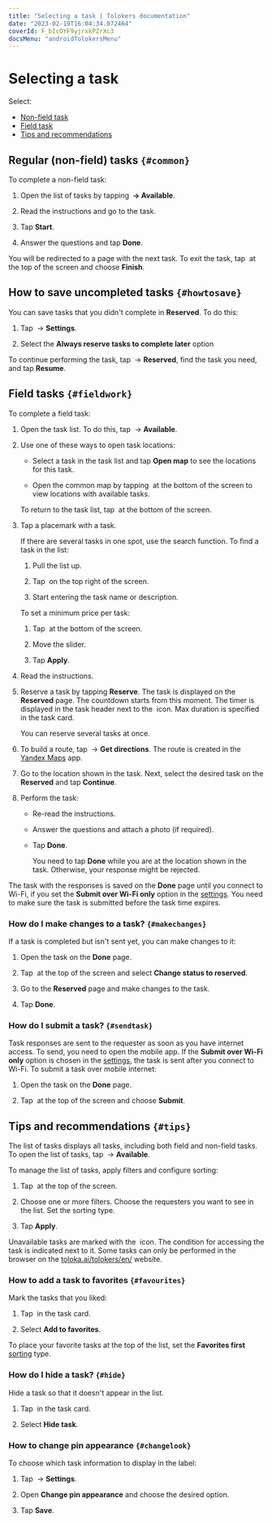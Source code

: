 ```yaml
---
title: "Selecting a task | Tolokers documentation"
date: "2023-02-19T16:04:34.072464"
coverId: F_bIcOYF9yjrxkPZrXc3
docsMenu: "androidTolokersMenu"
---
```


# Selecting a task

Select:

- [Non-field task](#non-walk)
- [Field task](#walk)
- [Tips and recommendations](#android-list)

## Regular (non-field) tasks `{#common}`
To complete a non-field task:

1. Open the list of tasks by tapping **<img src="https://toloka.ai/files/hamburger-menu.svg" alt="" /> → Available**.

1. Read the instructions and go to the task.

1. Tap **Start**.

1. Answer the questions and tap **Done**.

You will be redirected to a page with the next task. To exit the task, tap <img src="https://tlkfrontprod.azureedge.net/portal-production/static/uploaded/images/1676733319521/1676733319521_original_svg.svg" alt="" /> at the top of the screen and choose **Finish**.

## How to save uncompleted tasks `{#howtosave}`
You can save tasks that you didn't complete in **Reserved**. To do this:

1. Tap <img src="https://toloka.ai/files/hamburger-menu.svg" alt="" /> → **Settings**.

1. Select the **Always reserve tasks to complete later** option

To continue performing the task, tap <img src="https://toloka.ai/files/hamburger-menu.svg" alt="" /> → **Reserved**, find the task you need, and tap **Resume**.

## Field tasks `{#fieldwork}`
To complete a field task:

1. Open the task list. To do this, tap <img src="https://toloka.ai/files/hamburger-menu.svg" alt="" /> → **Available**.

1. Use one of these ways to open task locations:

    * Select a task in the task list and tap **Open map** to see the locations for this task.

    * Open the common map by tapping <img src="https://tlkfrontprod.azureedge.net/portal-production/static/uploaded/images/1676448795481/1676448795481_original_png.png" alt="" /> at the bottom of the screen to view locations with available tasks.

    To return to the task list, tap <img src="https://tlkfrontprod.azureedge.net/portal-production/static/uploaded/images/1676448711664/1676448711664_original_png.png" alt="" /> at the bottom of the screen.

1. Tap a placemark with a task.

    If there are several tasks in one spot, use the search function. To find a task in the list:

    1. Pull the list up.

    1. Tap <img src="https://tlkfrontprod.azureedge.net/portal-production/static/uploaded/images/1676733320430/1676733320430_original_svg.svg" alt="" /> on the top right of the screen.

    1. Start entering the task name or description.

    To set a minimum price per task:

    1. Tap <img src="https://toloka.ai/files/filters-menu.svg" alt="" /> at the bottom of the screen.

    1. Move the slider.

    1. Tap **Apply**.

1. Read the instructions.

1. Reserve a task by tapping **Reserve**. The task is displayed on the **Reserved** page. The countdown starts from this moment. The timer is displayed in the task header next to the <img src="https://tlkfrontprod.azureedge.net/portal-production/static/uploaded/images/1676733320837/1676733320837_original_svg.svg" alt="" /> icon. Max duration is specified in the task card.

    You can reserve several tasks at once.

1. To build a route, tap <img src="https://tlkfrontprod.azureedge.net/portal-production/static/uploaded/images/1676733319521/1676733319521_original_svg.svg" alt="" /> → **Get directions**. The route is created in the [Yandex Maps](https://itunes.apple.com/us/app/yandex-maps/id313877526) app.

1. Go to the location shown in the task. Next, select the desired task on the **Reserved** and tap **Continue**.

1. Perform the task:

    * Re-read the instructions.

    * Answer the questions and attach a photo (if required).

    * Tap **Done**.

        <Note mode="warning" title="Warning">

        You need to tap **Done** while you are at the location shown in the task. Otherwise, your response might be rejected.

        </Note>

The task with the responses is saved on the **Done** page until you connect to Wi-Fi, if you set the **Submit over Wi-Fi only** option in the [settings](../settings). You need to make sure the task is submitted before the task time expires.

### How do I make changes to a task? `{#makechanges}`
If a task is completed but isn't sent yet, you can make changes to it:

1. Open the task on the **Done** page.

1. Tap <img src="https://tlkfrontprod.azureedge.net/portal-production/static/uploaded/images/1676733319521/1676733319521_original_svg.svg" alt="" /> at the top of the screen and select **Change status to reserved**.

1. Go to the **Reserved** page and make changes to the task.

1. Tap **Done**.

### How do I submit a task? `{#sendtask}`
Task responses are sent to the requester as soon as you have internet access. To send, you need to open the mobile app. If the **Submit over Wi-Fi only** option is chosen in the [settings](../settings), the task is sent after you connect to Wi-Fi. To submit a task over mobile internet:

1. Open the task on the **Done** page.

1. Tap <img src="https://tlkfrontprod.azureedge.net/portal-production/static/uploaded/images/1676733319521/1676733319521_original_svg.svg" alt="" /> at the top of the screen and choose **Submit**.

## Tips and recommendations `{#tips}`
The list of tasks displays all tasks, including both field and non-field tasks. To open the list of tasks, tap <img src="https://toloka.ai/files/hamburger-menu.svg" alt="" /> → **Available**.

To manage the list of tasks, apply filters and configure sorting:

1. Tap <img src="https://toloka.ai/files/filters-menu.svg" alt="" /> at the top of the screen.

1. Choose one or more filters. Choose the requesters you want to see in the list. Set the sorting type.

1. Tap **Apply**.

Unavailable tasks are marked with the <img src="https://tlkfrontprod.azureedge.net/portal-production/static/uploaded/images/1676733315411/1676733315411_original_svg.svg" alt="" /> icon. The condition for accessing the task is indicated next to it. Some tasks can only be performed in the browser on the [toloka.ai/tolokers/en/](https://toloka.ai/tolokers/en/) website.

### How to add a task to favorites `{#favourites}`
Mark the tasks that you liked:

1. Tap <img src="https://tlkfrontprod.azureedge.net/portal-production/static/uploaded/images/1676733323602/1676733323602_original_svg.svg" alt="" /> in the task card.

2. Select **Add to favorites**.

To place your favorite tasks at the top of the list, set the **Favorites first** [sorting](#android-list/list-settings-android) type.

### How do I hide a task? `{#hide}`
Hide a task so that it doesn't appear in the list.

1. Tap <img src="https://tlkfrontprod.azureedge.net/portal-production/static/uploaded/images/1676733323602/1676733323602_original_svg.svg" alt="" /> in the task card.

1. Select **Hide task**.

### How to change pin appearance `{#changelook}`
To choose which task information to display in the label:

1. Tap <img src="https://toloka.ai/files/hamburger-menu.svg" alt="" /> → **Settings**.

1. Open **Change pin appearance** and choose the desired option.

1. Tap **Save**.
